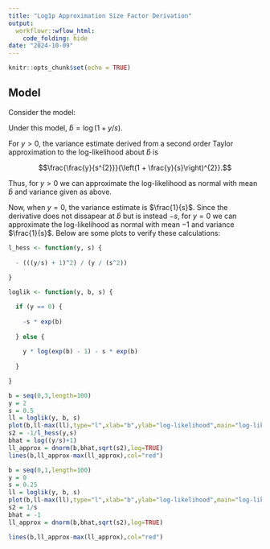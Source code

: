 ```yaml
---
title: "Log1p Approximation Size Factor Derivation"
output:
  workflowr::wflow_html:
    code_folding: hide
date: "2024-10-09"
---
```


```r
knitr::opts_chunk$set(echo = TRUE)
```

## Model

Consider the model:

\begin{align*}
y | s &\sim \textrm{Poisson}(s\lambda) \\
\log(1 + \lambda) &= b
\end{align*}

Under this model, $\hat{b} = \log(1 + y/s)$.

For $y > 0$, the variance estimate derived from a second order Taylor approximation to the log-likelihood about $\hat{b}$ is

$$\frac{\frac{y}{s^{2}}}{\left(1 + \frac{y}{s}\right)^{2}}.$$

Thus, for $y > 0$ we can approximate the log-likelihood as normal with mean $\hat{b}$ and variance given as above.

Now, when $y = 0$, the variance estimate is $\frac{1}{s}$. Since the derivative does not dissapear at $\hat{b}$ but is instead $-s$, for $y = 0$ we can approximate the log-likelihood as normal with mean $-1$ and variance $\frac{1}{s}$. Below are some plots to verify these calculations:

```r
l_hess <- function(y, s) {
  
  - (((y/s) + 1)^2) / (y / (s^2))
  
}

loglik <- function(y, b, s) {

  if (y == 0) {
    
    -s * exp(b)
    
  } else {
    
    y * log(exp(b) - 1) - s * exp(b)
    
  }

}
```


```r
b = seq(0,3,length=100)
y = 2
s = 0.5
ll = loglik(y, b, s)
plot(b,ll-max(ll),type="l",xlab="b",ylab="log-likelihood",main="log-likelihood for Y=2 and s=0.5")
s2 = -1/l_hess(y,s)
bhat = log((y/s)+1)
ll_approx = dnorm(b,bhat,sqrt(s2),log=TRUE)
lines(b,ll_approx-max(ll_approx),col="red")
```

```r
b = seq(0,1,length=100)
y = 0
s = 0.25
ll = loglik(y, b, s)
plot(b,ll-max(ll),type="l",xlab="b",ylab="log-likelihood",main="log-likelihood for Y=0 and s=0.25")
s2 = 1/s
bhat = -1
ll_approx = dnorm(b,bhat,sqrt(s2),log=TRUE)

lines(b,ll_approx-max(ll_approx),col="red")
```

